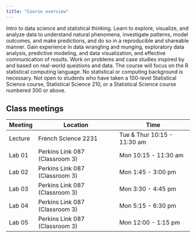 ```yaml
---
title: "Course overview"
---
```


Intro to data science and statistical thinking. Learn to explore,
visualize, and analyze data to understand natural phenomena, investigate
patterns, model outcomes, and make predictions, and do so in a
reproducible and shareable manner. Gain experience in data wrangling and
munging, exploratory data analysis, predictive modeling, and data
visualization, and effective communication of results. Work on problems
and case studies inspired by and based on real-world questions and data.
The course will focus on the R statistical computing language. No
statistical or computing background is necessary. Not open to students
who have taken a 100-level Statistical Science course, Statistical
Science 210, or a Statistical Science course numbered 300 or above.

## Class meetings

| Meeting | Location                       | Time                        |
|---------|--------------------------------|-----------------------------|
| Lecture | French Science 2231            | Tue & Thur 10:15 - 11:30 am |
| Lab 01  | Perkins Link 087 (Classroom 3) | Mon 10:15 - 11:30 am        |
| Lab 02  | Perkins Link 087 (Classroom 3) | Mon 1:45 - 3:00 pm          |
| Lab 03  | Perkins Link 087 (Classroom 3) | Mon 3:30 - 4:45 pm          |
| Lab 04  | Perkins Link 087 (Classroom 3) | Mon 5:15 - 6:30 pm          |
| Lab 05  | Perkins Link 087 (Classroom 3) | Mon 12:00 - 1:15 pm         |
